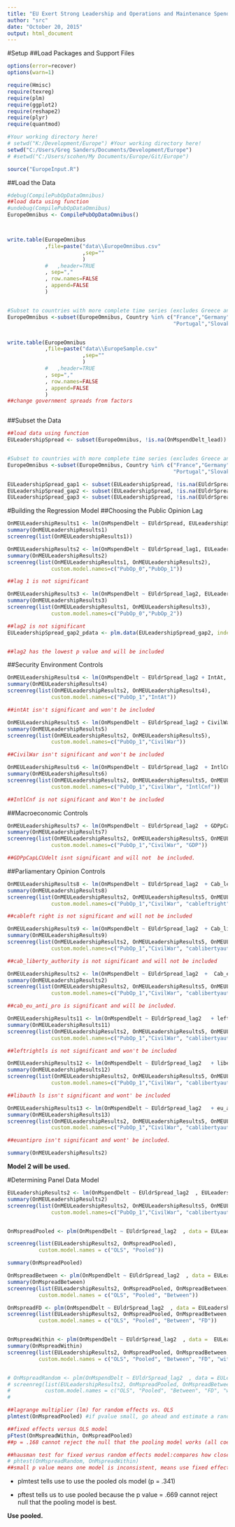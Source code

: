```yaml
---
title: "EU Exert Strong Leadership and Operations and Maintenance Spending"
author: "src"
date: "October 20, 2015"
output: html_document
---
```


#Setup 
##Load Packages and Support Files
```r
options(error=recover)
options(warn=1)

require(Hmisc)
require(texreg)
require(plm)
require(ggplot2)
require(reshape2)
require(plyr)
require(quantmod)

#Your working directory here!
# setwd("K:/Development/Europe") #Your working directory here!
setwd("C:/Users/Greg Sanders/Documents/Development/Europe")
# #setwd("C:/Users/scohen/My Documents/Europe/Git/Europe")

source("EuropeInput.R")

```


##Load the Data
```r


#debug(CompilePubOpDataOmnibus)
##load data using function
#undebug(CompilePubOpDataOmnibus)
EuropeOmnibus <- CompilePubOpDataOmnibus()



write.table(EuropeOmnibus
            ,file=paste("data\\EuropeOmnibus.csv"
                        ,sep=""
                        )
            #   ,header=TRUE
            , sep=","
            , row.names=FALSE
            , append=FALSE
            )


#Subset to countries with more complete time series (excludes Greece and Serbia)
EuropeOmnibus <-subset(EuropeOmnibus, Country %in% c("France","Germany","United Kingdom","Italy","Netherlands","Poland",
                                                     "Portugal","Slovakia","Spain","Turkey"))


write.table(EuropeOmnibus
            ,file=paste("data\\EuropeSample.csv"
                        ,sep=""
                        )
            #   ,header=TRUE
            , sep=","
            , row.names=FALSE
            , append=FALSE
            )
##change government spreads from factors



```


##Subset the Data
```r

##load data using function
EULeadershipSpread <- subset(EuropeOmnibus, !is.na(OnMspendDelt_lead))


#Subset to countries with more complete time series (excludes Greece and Serbia)
EuropeOmnibus <-subset(EuropeOmnibus, Country %in% c("France","Germany","United Kingdom","Italy","Netherlands","Poland",
                                                     "Portugal","Slovakia","Spain","Turkey"))

EULeadershipSpread_gap1 <- subset(EULeadershipSpread, !is.na(EUldrSpread))
EULeadershipSpread_gap2 <- subset(EULeadershipSpread, !is.na(EUldrSpread_lag1))
EULeadershipSpread_gap3 <- subset(EULeadershipSpread, !is.na(EUldrSpread_lag2))


```

#Building the Regression Model
##Choosing the Public Opinion Lag
```r
OnMEULeadershipResults1 <- lm(OnMspendDelt ~ EUldrSpread, EULeadershipSpread_gap1) 
summary(OnMEULeadershipResults1)
screenreg(list(OnMEULeadershipResults1))

OnMEULeadershipResults2 <- lm(OnMspendDelt ~ EUldrSpread_lag1, EULeadershipSpread_gap2) 
summary(OnMEULeadershipResults2)
screenreg(list(OnMEULeadershipResults1, OnMEULeadershipResults2),
              custom.model.names=c("PubOp_0","PubOp_1"))

##lag 1 is not significant

OnMEULeadershipResults3 <- lm(OnMspendDelt ~ EUldrSpread_lag2, EULeadershipSpread_gap3) 
summary(OnMEULeadershipResults3)
screenreg(list(OnMEULeadershipResults1, OnMEULeadershipResults3),
              custom.model.names=c("PubOp_0","PubOp_2"))

##lag2 is not significant
EULeadershipSpread_gap2_pdata <- plm.data(EULeadershipSpread_gap2, index=c("Country", "Year"))


##lag2 has the lowest p value and will be included
```

##Security Environment Controls
``` r
OnMEULeadershipResults4 <- lm(OnMspendDelt ~ EUldrSpread_lag2 + IntAt, EULeadershipSpread_gap3) 
summary(OnMEULeadershipResults4)
screenreg(list(OnMEULeadershipResults2, OnMEULeadershipResults4),
              custom.model.names=c("PubOp_1","IntAt"))

##intAt isn't significant and won't be included

OnMEULeadershipResults5 <- lm(OnMspendDelt ~ EUldrSpread_lag2 + CivilWar, EULeadershipSpread_gap3) 
summary(OnMEULeadershipResults5)
screenreg(list(OnMEULeadershipResults2, OnMEULeadershipResults5),
              custom.model.names=c("PubOp_1","CivilWar"))

##CivilWar isn't significant and won't be included

OnMEULeadershipResults6 <- lm(OnMspendDelt ~ EUldrSpread_lag2  + IntlCnf, EULeadershipSpread_gap3) 
summary(OnMEULeadershipResults6)
screenreg(list(OnMEULeadershipResults2, OnMEULeadershipResults5, OnMEULeadershipResults6),
              custom.model.names=c("PubOp_1","CivilWar", "IntlCnf"))

##IntlCnf is not significant and Won't be included


```

##Macroeconomic Controls


``` r

OnMEULeadershipResults7 <- lm(OnMspendDelt ~ EUldrSpread_lag2  + GDPpCapLCUdelt, EULeadershipSpread_gap3) 
summary(OnMEULeadershipResults7)
screenreg(list(OnMEULeadershipResults2, OnMEULeadershipResults5, OnMEULeadershipResults7),
              custom.model.names=c("PubOp_1","CivilWar", "GDP"))

##GDPpCapLCUdelt isnt significant and will not  be included.
```

##Parliamentary Opinion Controls


``` r


OnMEULeadershipResults8 <- lm(OnMspendDelt ~ EUldrSpread_lag2  + Cab_left_right, EULeadershipSpread_gap3) 
summary(OnMEULeadershipResults8)
screenreg(list(OnMEULeadershipResults2, OnMEULeadershipResults5, OnMEULeadershipResults8),
              custom.model.names=c("PubOp_1","CivilWar", "cableftright"))

##cableft right is not significant and will not be included

OnMEULeadershipResults9 <- lm(OnMspendDelt ~ EUldrSpread_lag2  + Cab_liberty_authority, EULeadershipSpread_gap3) 
summary(OnMEULeadershipResults9)
screenreg(list(OnMEULeadershipResults2, OnMEULeadershipResults5, OnMEULeadershipResults9),
              custom.model.names=c("PubOp_1","CivilWar", "cablibertyauthority"))

##cab_liberty_authority is not significant and will not be included

OnMEULeadershipResults2 <- lm(OnMspendDelt ~ EUldrSpread_lag2  +  Cab_eu_anti_pro, EULeadershipSpread_gap3) 
summary(OnMEULeadershipResults2)
screenreg(list(OnMEULeadershipResults2, OnMEULeadershipResults5, OnMEULeadershipResults9, OnMEULeadershipResults2),
              custom.model.names=c("PubOp_1","CivilWar", "cablibertyauthority", "cabeuantipro"))

##cab_eu_anti_pro is significant and will be included.

OnMEULeadershipResults11 <- lm(OnMspendDelt ~ EUldrSpread_lag2   + left_right_ls_spread, EULeadershipSpread_gap3) 
summary(OnMEULeadershipResults11)
screenreg(list(OnMEULeadershipResults2, OnMEULeadershipResults5, OnMEULeadershipResults9, OnMEULeadershipResults2, OnMEULeadershipResults11),
              custom.model.names=c("PubOp_1","CivilWar", "cablibertyauthority", "cabeuantipro", "leftrightls"))

##leftrightls is not significant and won't be included

OnMEULeadershipResults12 <- lm(OnMspendDelt ~ EUldrSpread_lag2   + liberty_authority_ls_spread, EULeadershipSpread_gap3) 
summary(OnMEULeadershipResults12)
screenreg(list(OnMEULeadershipResults2, OnMEULeadershipResults5, OnMEULeadershipResults9, OnMEULeadershipResults2, OnMEULeadershipResults12),
              custom.model.names=c("PubOp_1","CivilWar", "cablibertyauthority", "cabeuantipro", "libauthLS"))

##libauth ls isn't significant and wont' be included

OnMEULeadershipResults13 <- lm(OnMspendDelt ~ EUldrSpread_lag2   + eu_anti_pro_ls_spread, EULeadershipSpread_gap3) 
summary(OnMEULeadershipResults13)
screenreg(list(OnMEULeadershipResults2, OnMEULeadershipResults5, OnMEULeadershipResults9, OnMEULeadershipResults2, OnMEULeadershipResults13),
              custom.model.names=c("PubOp_1","CivilWar", "cablibertyauthority", "cabeuantipro", "euantiproLS"))

##euantipro isn't significant and wont' be included.

summary(OnMEULeadershipResults2)

```


**Model 2 will be used.**


#Determining Panel Data Model

``` r

EULeadershipResults2 <- lm(OnMspendDelt ~ EUldrSpread_lag2  , EULeadershipSpread_gap3) 
summary(OnMEULeadershipResults2)
screenreg(list(OnMEULeadershipResults2, OnMEULeadershipResults5, OnMEULeadershipResults9, OnMEULeadershipResults2),
              custom.model.names=c("PubOp_1","CivilWar", "cablibertyauthority", "cabeuantipro"))


OnMspreadPooled <- plm(OnMspendDelt ~ EUldrSpread_lag2  , data = EULeadershipSpread_gap2_pdata, model = "pooling")

screenreg(list(EULeadershipResults2, OnMspreadPooled),
          custom.model.names = c("OLS", "Pooled"))

summary(OnMspreadPooled)

OnMspreadBetween <- plm(OnMspendDelt ~ EUldrSpread_lag2  , data = EULeadershipSpread_gap2_pdata, model = "between")
summary(OnMspreadBetween)
screenreg(list(EULeadershipResults2, OnMspreadPooled, OnMspreadBetween),
          custom.model.names = c("OLS", "Pooled", "Between"))

OnMspreadFD <- plm(OnMspendDelt ~ EUldrSpread_lag2  , data = EULeadershipSpread_gap2_pdata, model = "fd") ##when variables don't vary from one year to the next, the variable is dropped because the first difference takes difference of the model averaged over time from the original model and for these variables the value would be 0.
screenreg(list(EULeadershipResults2, OnMspreadPooled, OnMspreadBetween, OnMspreadFD),
          custom.model.names = c("OLS", "Pooled", "Between", "FD"))


OnMspreadWithin <- plm(OnMspendDelt ~ EUldrSpread_lag2  , data =  EULeadershipSpread_gap2_pdata, model = "within")
summary(OnMspreadWithin)
screenreg(list(EULeadershipResults2, OnMspreadPooled, OnMspreadBetween, OnMspreadFD, OnMspreadWithin),
          custom.model.names = c("OLS", "Pooled", "Between", "FD", "within"))


# OnMspreadRandom <- plm(OnMspendDelt ~ EUldrSpread_lag2  , data = EULeadershipSpread_gap2_pdata, model = "random")
# screenreg(list(EULeadershipResults2, OnMspreadPooled, OnMspreadBetween, OnMspreadFD, OnMspreadWithin, DefSpreadRandom),
#           custom.model.names = c("OLS", "Pooled", "Between", "FD", "within", "Random"))
# 

##lagrange multiplier (lm) for random effects vs. OLS
plmtest(OnMspreadPooled) #if pvalue small, go ahead and estimate a random effects model. "alternative hypothesis, significant effects"

##fixed effects versus OLS model
pFtest(OnMspreadWithin, OnMspreadPooled)
##p = .168 cannot reject the null that the pooling model works (all coefficients for each country should be the same ever year) if p value low, supports the within model(accept alternative hypothesis: significant effects)

##hausman test for fixed versus random effects model:compares how close the coefficients of the model are:
# phtest(OnMspreadRandom, OnMspreadWithin)
##small p value means one model is inconsistent, means use fixed effects model b/c that gives you consistent estimates.
```

- plmtest tells use to use the pooled ols model (p = .341)

- pftest tells us to use pooled because the p value = .669 cannot reject null that the pooling model is best.

**Use pooled.**
